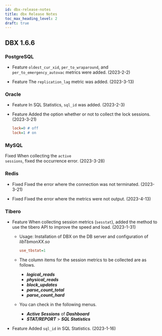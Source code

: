 ```yaml
---
id: dbx-release-notes
title: dbx Release Notes
toc_max_heading_level: 2
draft: true
---
```



## DBX 1.6.6

### PostgreSQL

- <Status>Feature</Status> <code>oldest_cur_xid</code>, <code>per_to_wraparound</code>, and <code>per_to_emergency_autovac</code> metrics were added. (2023-2-2)

- <Status>Feature</Status> The <code>replication_lag</code> metric was added. (2023-3-13)

### Oracle

- <Status>Feature</Status> In <UI>SQL Statistics</UI>, <code>sql_id</code> was added. (2023-2-3)

- <Status>Feature</Status> Added the option whether or not to collect the lock sessions. (2023-3-21)

  ```ini title=whatap.conf
  lock=0 # off
  lock=1 # on
  ```

### MySQL

<Status>Fixed</Status> When collecting the <code>active sessions</code>, fixed the occurrence error. (2023-3-28)

### Redis

- <Status>Fixed</Status> Fixed the error where the connection was not terminated. (2023-3-21)

- <Status>Fixed</Status> Fixed the error where the metrics were not output. (2023-4-13)

### Tibero

- <Status>Feature</Status> When collecting session metrics (<code>sesstat</code>), added the method to use the tibero API to improve the speed and load. (2023-1-31)

  - Usage: Installation of DBX on the DB server and configuration of _libTbmonXX.so_

    ```ini title=whatap.conf
    use_tbstat=1
    ```

  - The column items for the session metrics to be collected are as follows.

    - **_logical_reads_**
    - **_physical_reads_**
    - **_block_updates_**
    - **_parse_count_total_**
    - **_parse_count_hard_**

  - You can check in the following menus.

    - **_Active Sessions_** of **_Dashboard_**
    - **_STAT/REPORT_** > **_SQL Statistics_**

- <Status>Feature</Status> Added `sql_id` in SQL Statistics. (2023-1-16)
